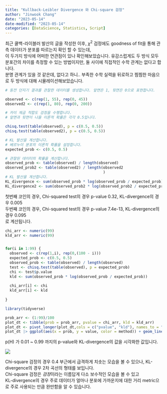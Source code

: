 ```yaml
---
title: "Kullback-Leibler Divergence 와 Chi-square 검정"
author: "Jinwook Chang"
date: "2023-05-14"
date-modified: "2023-05-14"
categories: [DataScience, Statistics, Script]
---
```


최근 쿨백-라이블러 발산의 글을 작성한 이후, $\chi^2$ 검정에도 goodness of fit을 통해 관측 데이터가 분포를 따르는지 확인 할 수 있는데,  
이 두가지 방식에 어떠한 연관점이 있나 확인해보았습니다.
유감스럽게도 두 방식 모두 분포간의 차이를 측정할 수 있는 방법이지만, 둘 사이에 직접적인 수학 관계는 없다고 합니다.  
분명 관계가 있을 것 같은데, 없다고 하니.. 부족한 수학 실력을 뒤로하고 찜찜한 마음으로 두 방식에 대해 시뮬레이션해보았습니다.


```r
# 동전 던지기 결과를 관찰한 데이터를 생성합니다. 앞면은 1, 뒷면은 0으로 표현합니다.

observed <- c(rep(1, 55), rep(0, 45))  
observed2 <- c(rep(1, 80), rep(0, 200))

# 카이 제곱 적합도 검정을 수행합니다.
# 앞면과 뒷면이 나올 이론적 확률은 각각 0.5입니다.

chisq.test(table(observed), p = c(0.5, 0.5))
chisq.test(table(observed2), p = c(0.5, 0.5))

# KL 발산을 계산합니다.
# 베르누이 분포의 이론적 확률을 설정합니다.
expected_prob <- c(0.5, 0.5)

# 관찰된 데이터의 확률을 계산합니다.
observed_prob <- table(observed) / length(observed)
observed_prob2 <- table(observed2) / length(observed2
                                            )
# KL 발산을 계산합니다.
KL_divergence <- sum(observed_prob * log(observed_prob / expected_prob))
KL_divergence2 <- sum(observed_prob2 * log(observed_prob2 / expected_prob))
```

첫번째 코인의 경우, Chi-squared test의 경우 p-value 0.32, KL-divergence의 경우 0.005  
두번째 코인의 경우, Chi-squared test의 경우 p-value 7.4e-13, KL-divergence의 경우 0.095  
로 계산됩니다.



```r
chi_arr <- numeric(99)
kld_arr <- numeric(99)


for(i in 1:99) {
  observed <- c(rep(1,i), rep(0,(100 - i)))
  expected_prob <- c(0.5, 0.5)
  observed_prob <- table(observed) / length(observed)
  test <- chisq.test(table(observed), p = expected_prob)
  chi <- test$p.value
  kld <- sum(observed_prob * log(observed_prob / expected_prob))
  
  chi_arr[i] <- chi
  kld_arr[i] <- kld
  
}

library(tidyverse)

prob_arr <- (1:99)/100
plot_dt <- tibble(prob = prob_arr, pvalue = chi_arr, kld = kld_arr)
plot_dt <- pivot_longer(plot_dt,cols = c("pvalue", "kld"), names_to = "method")
plot_dt |> ggplot(aes(x = prob, y = value, color = method)) + geom_line()
```


p(H) 가 0.01 ~ 0.99 까지의 p-value와 KL-divergence의 값을 시각화한 값입니다.

![](Rplot01.png)

Chi-square 검정의 경우 0.4 부근에서 급격하게 치솟는 모습을 볼 수 있으나, KL-divergence의 경우 2차 곡선의 형태를 보입니다.  
Chi-square 검정은 *검정*이라는 이름답게 다소 보수적인 모습을 볼 수 있고  
KL-divergence의 경우 주로 데이터가 얼마나 분포에 가까운지에 대한 거리 metric으로 주로 사용되는 만큼 완만함을 알 수 있습니다.

